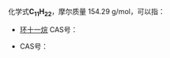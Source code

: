 {{DISPLAYTITLE:C<sub>11</sub>H<sub>22</sub>}}
{{MolFormDisambigNav|C=11|H=22}}
化学式'''C<sub>11</sub>H<sub>22</sub>'''，摩尔质量 154.29 g/mol，可以指：
 
*[[环十一烷|环十一烷]] CAS号：{{CAS|294-41-7}}
*{{link-fr|1-十一烯|Undéc-1-ène}} CAS号：{{CAS|821-95-4}}

{{Isomerdab}}